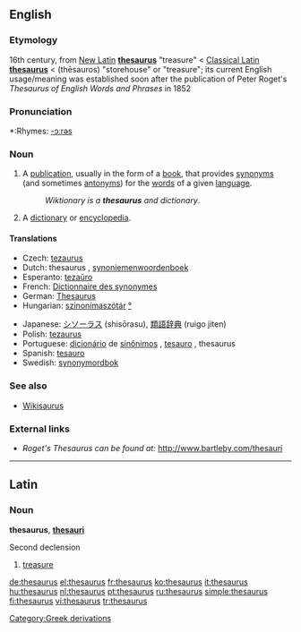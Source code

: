 {{see|Thesaurus}}
{{wikipedia}}
==English==

===Etymology===
16th century, from [[New Latin]] '''[[thesaurus#Latin|thesaurus]]''' "treasure" < [[Classical Latin]] '''[[thesaurus#Latin|thesaurus]]''' < {{AGr.}} '''{{polytonic|[[θησαυρός]]}}''' (thēsauros) "storehouse" or "treasure"; its current English usage/meaning was established soon after the publication of Peter Roget's ''Thesaurus of English Words and Phrases'' in 1852

===Pronunciation===
*:Rhymes: [[Rhymes:English:-ɔːrəs|-ɔːrəs]]

===Noun===
{{en-noun|thesauri|pl2=thesauruses}}

# A [[publication]], usually in the form of a [[book]], that provides [[synonym]]s (and sometimes [[antonym]]s) for the [[word]]s of a given [[language]].
#:''Wiktionary is a '''thesaurus''' and dictionary''.
# {{archaic}} A [[dictionary]] or [[encyclopedia]].

====Translations====
{{trans-top|book of synonyms}}
*Czech: [[tezaurus#Czech|tezaurus]] {{m}}
*Dutch: thesaurus {{m}}, [[synoniemenwoordenboek]] {{n}}
*Esperanto: [[tezaŭro]]
*French: [[Dictionnaire des synonymes]]
*German: [[Thesaurus]] {{m}}
*Hungarian: [[szinonímaszótár]] [[:hu:szinonímaszótár|°]]
{{trans-mid}}
*Japanese: [[シソーラス]] (shisōrasu), [[類語辞典]] (ruigo jiten)
*Polish: [[tezaurus]] {{m}}
*Portuguese: [[dicionário]] de [[sinônimos]] {{m}}, [[tesauro]] {{m}}, thesaurus {{m}}
*Spanish: [[tesauro]] {{m}}
*Swedish: [[synonymordbok]]
{{trans-bottom}}

===See also===
* [[Wiktionary:Wikisaurus|Wikisaurus]]

===External links===
*''Roget's Thesaurus can be found at:'' http://www.bartleby.com/thesauri

----

==Latin==

===Noun===
'''thesaurus''', '''[[thesauri]]''' {{m}}

Second declension

# [[treasure]]

[[Category:Greek derivations]]

[[de:thesaurus]]
[[el:thesaurus]]
[[fr:thesaurus]]
[[ko:thesaurus]]
[[it:thesaurus]]
[[hu:thesaurus]]
[[nl:thesaurus]]
[[pt:thesaurus]]
[[ru:thesaurus]]
[[simple:thesaurus]]
[[fi:thesaurus]]
[[vi:thesaurus]]
[[tr:thesaurus]]